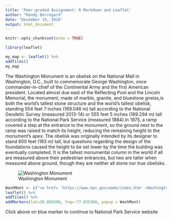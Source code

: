 ---
title: 'Peer-graded Assignment: R Markdown and Leaflet'
author: "Randy Borregard"
date: "December 19, 2016"
output: html_document
---

```{r setup, include=FALSE}
knitr::opts_chunk$set(echo = TRUE)
```
```{r}
library(leaflet)
```
```{r, eval=FALSE}
my_map <- leaflet() %>%
addTiles()
my_map
```
The Washington Monument is an obelisk on the National Mall in Washington, D.C., built to commemorate George Washington, once commander-in-chief of the Continental Army and the first American president. Located almost due east of the Reflecting Pool and the Lincoln Memorial, the monument, made of marble, granite, and bluestone gneiss,is both the world's tallest stone structure and the world's tallest obelisk, standing 554 feet 7 inches (169.046 m) tall according to the National Geodetic Survey (measured 2013-14) or 555 feet 5 inches (169.294 m) tall according to the National Park Service (measured 1884).In 1975, a ramp covered a step at the entrance to the monument, so the ground next to the ramp was raised to match its height, reducing the remaining height to the monument's apex. The obelisk was originally intended by its designer to stand 600 feet (183 m) tall, but questions regarding the design of the foundations caused the height to be set lower by the time the building was eventually completed. It is the tallest monumental column in the world if all are measured above their pedestrian entrances, but two are taller when measured above ground, though they are neither all stone nor true obelisks.

![Washington Monument](https://www.nps.gov/wamo/learn/historyculture/images/WAMO_Aerial.jpg)

```{r}
WashMont <- c("<a href= 'https://www.nps.gov/wamo/index.htm' >Washington Monument</a>")
leaflet() %>%
addTiles() %>%
addMarkers(lat=38.889500, lng=-77.035300, popup = WashMont)
```
Click above on blue marker to continue to National Park Service website
